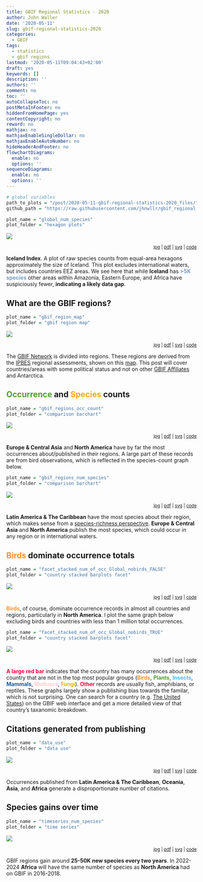 ```yaml
---
title: GBIF Regional Statistics - 2020
author: John Waller
date: '2020-05-11'
slug: gbif-regional-statistics-2020
categories:
  - GBIF
tags:
  - statistics
  - gbif regions
lastmod: '2020-05-11T09:04:43+02:00'
draft: yes
keywords: []
description: ''
authors: ''
comment: no
toc: ''
autoCollapseToc: no
postMetaInFooter: no
hiddenFromHomePage: yes
contentCopyright: no
reward: no
mathjax: no
mathjaxEnableSingleDollar: no
mathjaxEnableAutoNumber: no
hideHeaderAndFooter: no
flowchartDiagrams:
  enable: no
  options: ''
sequenceDiagrams:
  enable: no
  options: ''
---
```



```R
# global variables 
path_to_plots = "/post/2020-05-11-gbif-regional-statistics-2020_files/"
github_path = "https://raw.githubusercontent.com/jhnwllr/gbif_regional_statistics/master/plots/"
```

```R
plot_name = "global_num_species"
plot_folder = "hexagon plots"
```

![](`r path_to_plots`/`r plot_name`.svg)

<div style="text-align:right;"><sub>
[jpg](`r github_path`/`r plot_folder`/jpg/`r plot_name`.jpg) | 
[pdf](`r github_path`/`r plot_folder`/pdf/`r plot_name`.pdf) | 
[svg](`r github_path`/`r plot_folder`/svg/`r plot_name`.svg) | 
[code](https://github.com/jhnwllr/gbif_regional_statistics)
</div>

**Iceland Index**. A plot of raw species counts from equal-area hexagons approximately the size of Iceland. This plot excludes international waters, but includes countries EEZ areas. We see here that while **Iceland** has <span style="color:#749DC7"><b>>5K species</b></span> other areas within Amazonia, Eastern Europe, and Africa have suspiciously fewer, **indicating a likely data gap**. 

<!--more-->

## What are the GBIF regions? 

```R
plot_name = "gbif_region_map"
plot_folder = "gbif region map"
```

![](`r path_to_plots`/`r plot_name`.svg)

<div style="text-align:right;"><sub>
[jpg](`r github_path`/gbif region map/jpg/`r plot_name`.jpg) | 
[pdf](`r github_path`/gbif region map/pdf/`r plot_name`.pdf) | 
[svg](`r github_path`/gbif region map/svg/`r plot_name`.svg) | 
[code](https://github.com/jhnwllr/gbif_regional_statistics)
</div>

The [GBIF Network](https://www.gbif.org/the-gbif-network) is divided into regions. These regions are derived from the [IPBES](https://ipbes.net/) regional assessments, shown on this [map](https://www.nature.com/articles/sdata20167/figures/1). This post will cover countries/areas with some political status and not on other [GBIF Affiliates]( https://www.gbif.org/the-gbif-network/gbif-affiliates) and Antarctica. 


## <span style="color:#509E2F"><b>Occurrence</b></span> and <span style="color:#F1AD16"><b>Species</b></span> counts

```R
plot_name = "gbif_regions_occ_count"
plot_folder = "comparison barchart"
```

![](`r path_to_plots`/`r plot_name`.svg)

<div style="text-align:right;"><sub>
[jpg](`r github_path`/`r plot_folder`/jpg/`r plot_name`.jpg) | 
[pdf](`r github_path`/`r plot_folder`/pdf/`r plot_name`.pdf) | 
[svg](`r github_path`/`r plot_folder`/svg/`r plot_name`.svg) | 
[code](https://github.com/jhnwllr/gbif_regional_statistics)
</div>

**Europe & Central Asia** and **North America** have by far the most occurrences about/published in their regions. A large part of these records are from bird observations, which is reflected in the species-count graph below.  


```R
plot_name = "gbif_regions_num_species"
plot_folder = "comparison barchart"
```

![](`r path_to_plots`/`r plot_name`.svg)

<div style="text-align:right;"><sub>
[jpg](`r github_path`/`r plot_folder`/jpg/`r plot_name`.jpg) | 
[pdf](`r github_path`/`r plot_folder`/pdf/`r plot_name`.pdf) | 
[svg](`r github_path`/`r plot_folder`/svg/`r plot_name`.svg) | 
[code](https://github.com/jhnwllr/gbif_regional_statistics)
</div>

**Latin America & The Caribbean** have the most species about their region, which makes sense from a [species-richness perspective](https://explorer.naturemap.earth/map). **Europe & Central Asia** and **North America** publish the most species, which could occur in any region or in international waters.   

## <span style="color:#FF9326"><b>Birds</b></span> dominate occurrence totals

```R
plot_name = "facet_stacked_num_of_occ_Global_nobirds_FALSE"
plot_folder = "country stacked barplots facet"
```

![](`r path_to_plots`/`r plot_name`.svg)

<div style="text-align:right;"><sub>
[jpg](`r github_path`/`r plot_folder`/jpg/`r plot_name`.jpg) | 
[pdf](`r github_path`/`r plot_folder`/pdf/`r plot_name`.pdf) | 
[svg](`r github_path`/`r plot_folder`/svg/`r plot_name`.svg) | 
[code](https://github.com/jhnwllr/gbif_regional_statistics)
</div>

<span style="color:#FF9326"><b>Birds</b></span>, of course, dominate occurrence records in almost all countries and regions, particularly in **North America**. I plot the same graph below excluding birds and countries with less than 1 million total occurrences. 

```R
plot_name = "facet_stacked_num_of_occ_Global_nobirds_TRUE"
plot_folder = "country stacked barplots facet"
```

![](`r path_to_plots`/`r plot_name`.svg)

<div style="text-align:right;"><sub>
[jpg](`r github_path`/`r plot_folder`/jpg/`r plot_name`.jpg) | 
[pdf](`r github_path`/`r plot_folder`/pdf/`r plot_name`.pdf) | 
[svg](`r github_path`/`r plot_folder`/svg/`r plot_name`.svg) | 
[code](https://github.com/jhnwllr/gbif_regional_statistics)
</div>

<span style="color:#FF0040"><b>A large red bar</b></span> indicates that the country has many occurrences about the country that are not in the top most popular groups (<span style="color:#FF9326"><b>Birds</b></span>, <span style="color:#509E2F"><b>Plants</b></span>, <span style="color:#40BFFF"><b>Insects</b></span>, <span style="color:#175CA1"><b>Mammals</b></span>, <span style="color:#FFCCCC"><b>Molluscs</b></span>, <span style="color:#FDAF02"><b>Fungi</b></span>). <span style="color:#FF0040"><b>Other</b></span> records are usually fish, amphibians, or reptiles. These graphs largely show a publishing bias towards the familar, which is not surprising. One can search for a country (e.g. [The United States](https://www.gbif.org/occurrence/taxonomy?country=US)) on the GBIF web interface and get a more detailed view of that country's taxanomic breakdown.   

## Citations generated from publishing

```R
plot_name = "data_use"
plot_folder = "data use"
```

![](`r path_to_plots`/`r plot_name`.svg)

<div style="text-align:right;"><sub>
[jpg](`r github_path`/`r plot_folder`/jpg/`r plot_name`.jpg) | 
[pdf](`r github_path`/`r plot_folder`/pdf/`r plot_name`.pdf) | 
[svg](`r github_path`/`r plot_folder`/svg/`r plot_name`.svg) | 
[code](https://github.com/jhnwllr/gbif_regional_statistics)
</div>

Occurrences published from **Latin America & The Caribbean**, **Oceania**, **Asia**, and **Africa** generate a disproportionate number of citations.    

## Species gains over time

```R
plot_name = "timeseries_num_species"
plot_folder = "time series"
```

![](`r path_to_plots`/`r plot_name`.svg)

<div style="text-align:right;"><sub>
[jpg](`r github_path`/`r plot_folder`/jpg/`r plot_name`.jpg) | 
[pdf](`r github_path`/`r plot_folder`/pdf/`r plot_name`.pdf) | 
[svg](`r github_path`/`r plot_folder`/svg/`r plot_name`.svg) | 
[code](https://github.com/jhnwllr/gbif_regional_statistics)
</div>

GBIF regions gain around **25-50K new species every two years**. In 2022-2024 **Africa** will have the same number of species as **North America** had on GBIF in 2016-2018. 

